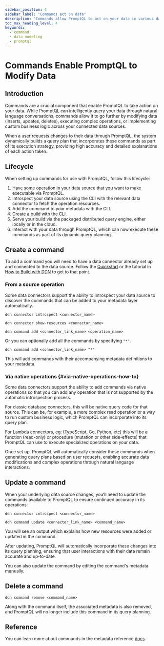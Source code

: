 ```yaml
---
sidebar_position: 4
sidebar_label: "Commands act on data"
description: "Commands allow PromptQL to act on your data in various data sources."
toc_max_heading_level: 4
keywords:
  - command
  - data modeling
  - promptql
---
```




# Commands Enable PromptQL to Modify Data

## Introduction

Commands are a crucial component that enable PromptQL to take action on your data. While PromptQL can intelligently
query your data through natural language conversations, commands allow it to go further by modifying data (inserts,
updates, deletes), executing complex operations, or implementing custom business logic across your connected data
sources.

When a user requests changes to their data through PromptQL, the system dynamically builds a query plan that
incorporates these commands as part of its execution strategy, providing high accuracy and detailed explanations of each
action taken.

## Lifecycle

When setting up commands for use with PromptQL, follow this lifecycle:

1. Have some operation in your data source that you want to make executable via PromptQL.
2. Introspect your data source using the CLI with the relevant data connector to fetch the operation resources.
3. Add the command to your metadata with the CLI.
4. Create a build with the CLI.
5. Serve your build via the packaged distributed query engine, either locally or in the cloud.
6. Interact with your data through PromptQL, which can now execute these commands as part of its dynamic query planning.

<Thumbnail src="/img/data-modeling/ddn-cli-process.png" alt="Data modeling lifecycle" />

## Create a command

To add a command you will need to have a data connector already set up and connected to the data source. Follow the
[Quickstart](/quickstart.mdx) or the tutorial in [How to Build with DDN](/how-to-build-with-promptql/overview.mdx) to
get to that point.

### From a source operation

Some data connectors support the ability to introspect your data source to discover the commands that can be added to
your metadata layer automatically.

```ddn title="Introspect your data source:"
ddn connector introspect <connector_name>
```

```ddn title="Show the resources discovered from your data source:"
ddn connector show-resources <connector_name>
```

```ddn title="Add the command from the discovered resources to your metadata:"
ddn command add <connector_link_name> <operation_name>
```

Or you can optionally add all the commands by specifying `"*"`.

```ddn title="Add all commands from your data source:"
ddn command add <connector_link_name> "*"
```

This will add commands with their accompanying metadata definitions to your metadata.

### Via native operations {#via-native-operations-how-to}

Some data connectors support the ability to add commands via native operations so that you can add any operation that is
not supported by the automatic introspection process.

For classic database connectors, this will be native query code for that source. This can be, for example, a more
complex read operation or a way to run custom business logic, which PromptQL can incorporate into its query plan.

For Lambda connectors, eg: (TypeScript, Go, Python, etc) this will be a function (read-only) or procedure (mutation or
other side-effects) that PromptQL can use to execute specialized operations on your data.

<Tabs groupId="source-preference" className="api-tabs">
  <TabItem value="TypeScript" label="Node.js TypeScript">
    <CommandCreateLambdaTypescriptNativeOperationHowTo />
  </TabItem>
  <TabItem value="Python" label="Python">
    <CommandCreateLambdaPythonNativeOperationHowTo />
  </TabItem>
  <TabItem value="Go" label="Go">
    <CommandCreateLambdaGoNativeOperationHowTo />
  </TabItem>
</Tabs>

Once set up, PromptQL will automatically consider these commands when generating query plans based on user requests,
enabling accurate data modifications and complex operations through natural language interactions.

## Update a command

When your underlying data source changes, you'll need to update the commands available to PromptQL to ensure continued
accuracy in its operations:

```ddn title="Introspect your data source:"
ddn connector introspect <connector_name>
```

```ddn title="Then, update your existing command:"
ddn command update <connector_link_name> <command_name>
```

You will see an output which explains how new resources were added or updated in the command.

After updating, PromptQL will automatically incorporate these changes into its query planning, ensuring that user
interactions with their data remain accurate and up-to-date.

You can also update the command by editing the command's metadata manually.

## Delete a command

```ddn title="If you no longer need a command, you can delete it:"
ddn command remove <command_name>
```

Along with the command itself, the associated metadata is also removed, and PromptQL will no longer include this command
in its query planning.

## Reference

You can learn more about commands in the metadata reference [docs](/reference/metadata-reference/commands.mdx).
